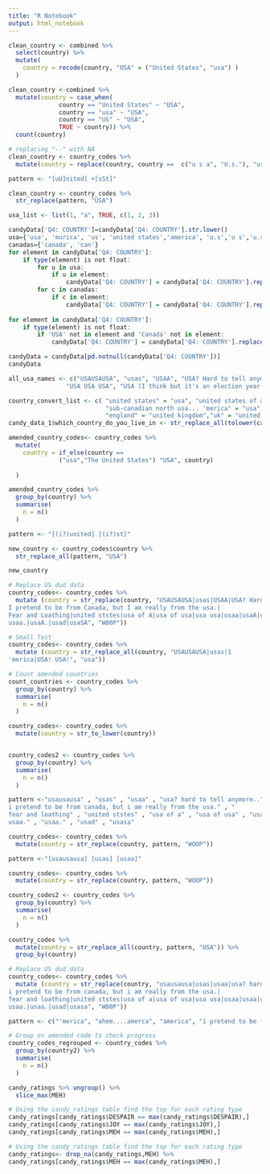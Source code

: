 ```yaml
---
title: "R Notebook"
output: html_notebook
---
```



```r
clean_country <- combined %>% 
  select(country) %>% 
  mutate(
    country = recode(country, "USA" = ("United States", "usa") )
  )
```

```r
clean_country <-combined %>% 
  mutate(country = case_when(
              country == "United States" ~ "USA",
              country == "usa" ~ "USA",
              country == "US" ~ "USA",
              TRUE ~ country)) %>% 
  count(country)
```

```r
# replacing "--" with NA
clean_country <- country_codes %>%
  mutate(country = replace(country, country ==  c("u s a", "U.s."), "usa"))

```


```r
pattern <- "[uU]nited] +[sSt]"

clean_country <- country_codes %>%
  str_replace(pattern, "USA")
```



```r
usa_list <- list(1, "a", TRUE, c(1, 2, 3))
```


```r
candyData['Q4: COUNTRY']=candyData['Q4: COUNTRY'].str.lower()
usa={'usa', 'murica', 'us', 'united states','america', 'u.s','u s','u.s.', 'u s a', 'unite states', 'united state'}
canadas={'canada', 'can'}
for element in candyData['Q4: COUNTRY']:
    if type(element) is not float:
        for u in usa:
            if u in element:
                candyData['Q4: COUNTRY'] = candyData['Q4: COUNTRY'].replace(element,'USA')
        for c in canadas:
            if c in element:
                candyData['Q4: COUNTRY'] = candyData['Q4: COUNTRY'].replace(element,'Canada')
    
for element in candyData['Q4: COUNTRY']:
    if type(element) is not float:
        if 'USA' not in element and 'Canada' not in element:
            candyData['Q4: COUNTRY'] = candyData['Q4: COUNTRY'].replace(element,np.NaN)

candyData = candyData[pd.notnull(candyData['Q4: COUNTRY'])]
candyData
```


```r
all_usa_names <- c("USAUSAUSA", "usas", "USAA", "USA? Hard to tell anymore..", "USA!!!!!!", "USA! USA!", "USA!", "USA USA USA!!!!", "USA USA USA USA",
                "USA USA USA", "USA (I think but it's an election year so who can really tell)", "USa", "uSA", "Units States", "United ststes", "united      ststes", "usa", "US", "Usa", "United States of America", "us", "united states", "United states", "Us", "U.S.", "U.S.A.", "united states of america", "America", "america", "u.s.", "Murica", "Unites States", "US of A", "United State", "USA! USA! USA!", "Merica", "The United States", "United Sates", "United Stated", "USSA", "'merica", "Ahem....Amerca", "N. America", "the best one - usa", "The United States of America", "	The Yoo Ess of Aaayyyyyy", "U S", "u s a", "U.s.", "u.s.a.", "Unied States", "unhinged states", "Unied States", "unite states", "United  States of America", "United staes", "United Statea", "united States", "UNited States", "United Statss", "United Stetes", "	united ststes", "United ststes", "Units States", "uSA", "USa", "USA (I think but it's an election year so who can really tell)", "USA USA USA", "USA USA USA USA", "USA USA USA!!!!", "USA!", "USA! USA!", "USA!!!!!!", "USA? Hard to tell anymore..", "USAA", "usas", "USAUSAUSA")
```

```r

country_convert_list <- c( "united states" = "usa", "united states of america" = "usa","america" = "usa","usa! usa! usa!" = "usa", "usa! usa! usa!" = "USA", "u.s." = "usa", 
                           "sub-canadian north usa... 'merica" = "usa", "usa of usa" = "usa", "the best one - usa" = "usa","murica" = "usa","^us$" = "usa", "usa of usa"= "usa",
                           "england" = "united kingdom","uk" = "united kingdom", "usaa." = "usa") 
candy_data_1$which_country_do_you_live_in <- str_replace_all(tolower(candy_data_1$which_country_do_you_live_in), country_convert_list)
```

```r
amended_country_codes<- country_codes %>% 
  mutate(
    country = if_else(country == 
              ("usa","The United States") "USA", country)
    
  )
```

```r
amended_country_codes %>% 
  group_by(country) %>% 
  summarise(
    n = n()
  )
```

```r
pattern <- "[(i?)united] [(i?)st]"

new_country <- country_codes$country %>%
  str_replace_all(pattern, "USA")

new_country
```

```r
# Replace US dud data
country_codes<- country_codes %>%
  mutate (country = str_replace(country, "USAUSAUSA|usas|USAA|USA? Hard to tell anymore..|USA!!!!!!|USA! USA!|USA!|USA USA USA!!!!|USA USA USA USA|USAUSAUSA|usas|USAA|USA? Hard to tell anymore..|USA!!!!!!|USA! USA!|USA!|USA USA USA!!!!|USA USA USA USA|USA USA USA|USa|uSA|Units States|United ststes|united      ststes|usa|US|Usa|United States of America|us|united states|United states|Us|U.S.|U.S.A.|united states of america|America|america|u.s.|Murica|Unites States|US of A|United State|USA! USA! USA!|Merica|The United States|United Sates|United Stated|USSA|Ahem....Amerca|N. America|the best one - usa|The United States of America|	The Yoo Ess of Aaayyyyyy|U S|u s a|U.s.|u.s.a.|Unied States|unhinged states|Unied States|unite states|United  States of America|United staes|United Statea|united States|UNited States|United Statss|United Stetes|	united ststes|United ststes|Units States|uSA|USa|USA USA USA|USA USA USA USA|USA USA USA!!!!|USA!|USA! USA!|USA!!!!!!|USA? Hard to tell anymore..|USAA|usas|USAUSAUSA|Trumpistan|Alaska|6
I pretend to be from Canada, but I am really from the usa.|	
Fear and Loathing|united ststes|usa of A|usa of usa|usa usa|usaa|usaA|usaA? Hard to tell anymore..|	
usaa.|usaA.|usad|usaSA", "W00P"))
```


```r
# Small Test
country_codes<- country_codes %>%
  mutate (country = str_replace_all(country, "USAUSAUSA|usas|1
'merica|USA! USA!", "usa"))
```

```r
# Count amended countries
count_countries <- country_codes %>% 
  group_by(country) %>% 
  summarise(
    n = n()
  )

```

```r
country_codes<- country_codes %>%
  mutate(country = str_to_lower(country)) 


country_codes2 <- country_codes %>% 
  group_by(country) %>% 
  summarise(
    n = n()
  )
```


```r

pattern <-"usausausa" , "usas" , "usaa" , "usa? hard to tell anymore.." , "usa!!!!!!" , "usa! usa!" , "usa!" , "usa usa usa!!!!" , "usa usa usa usa" , "usausausa" , "usas" , "usaa" , "usa? hard to tell anymore.." , "usa!!!!!!" , "usa! usa!" , "usa!" , "usa usa usa!!!!" , "usa usa usa usa" , "usa usa usa" , "usa" , "usa" , "units states" , "united ststes" , "united      ststes" , "usa" , "us" , "usa" , "united states of america" , "us" , "united states" , "united states" , "us" , "u.s." , "u.s.a." , "united states of america" , "america" , "america" , "u.s." , "murica" , "unites states" , "us of a" , "united state" , "usa! usa! usa!" , "merica" , "the united states" , "united sates" , "united stated" , "ussa" , "ahem....amerca" , "n. america" , "the best one - usa" , "the united states of america" , "	the yoo ess of aaayyyyyy" , "u s" , "u s a" , "u.s." , "u.s.a." , "unied states" , "unhinged states" , "unied states" , "unite states" , "united  states of america" , "united staes" , "united statea" , "united states" , "united states" , "united statss" , "united stetes" , "	united ststes" , "united ststes" , "units states" , "usa" , "usa" , "usa usa usa" , "usa usa usa usa" , "usa usa usa!!!!" , "usa!" , "usa! usa!" , "usa!!!!!!" , "usa? hard to tell anymore.." , "usaa" , "usas" , "usausausa" , "trumpistan" , "alaska" , "6
i pretend to be from canada, but i am really from the usa." , "	
fear and loathing" , "united ststes" , "usa of a" , "usa of usa" , "usa usa" , "usaa" , "usaa" , "usaa? hard to tell anymore.." , "	
usaa." , "usaa." , "usad" , "usasa"

country_codes<- country_codes %>%
  mutate(country = str_replace(country, pattern, "WOOP")) 

```

```r

pattern <-"[usausausa] [usas] [usaa]"

country_codes<- country_codes %>%
  mutate(country = str_replace(country, pattern, "WOOP")) 

country_codes2 <- country_codes %>% 
  group_by(country) %>% 
  summarise(
    n = n()
  )

```

```r
country_codes %>% 
  mutate(country = str_replace_all(country, pattern, "USA")) %>% 
  group_by(country)
```

```r
# Replace US dud data
country_codes<- country_codes %>%
  mutate (country = str_replace(country, "usausausa|usas|usaa|usa? hard to tell anymore..|usa!!!!!!|usa! usa!|usa!|usa usa usa!!!!|usa usa usa usa|usausausa|usas|usaa|usa? hard to tell anymore..|usa!!!!!!|usa! usa!|usa!|usa usa usa!!!!|usa usa usa usa|usa usa usa|usa|usa|units states|united ststes|united      ststes|usa|us|usa|united states of america|us|united states|united states|us|u.s.|u.s.a.|united states of america|america|america|u.s.|murica|unites states|us of a|united state|usa! usa! usa!|merica|the united states|united sates|united stated|ussa|ahem....amerca|n. america|the best one - usa|the united states of america|	the yoo ess of aaayyyyyy|u s|u s a|u.s.|u.s.a.|unied states|unhinged states|unied states|unite states|united  states of america|united staes|united statea|united states|united states|united statss|united stetes|	united ststes|united ststes|units states|usa|usa|usa usa usa|usa usa usa usa|usa usa usa!!!!|usa!|usa! usa!|usa!!!!!!|usa? hard to tell anymore..|usaa|usas|usausausa|trumpistan|alaska|6
i pretend to be from canada, but i am really from the usa.|	
fear and loathing|united ststes|usa of a|usa of usa|usa usa|usaa|usaa|usaa? hard to tell anymore..|	
usaa.|usaa.|usad|usasa", "W00P"))
```

```r
pattern <- c("'merica", "ahem....amerca", "america", "i pretend to be from canada, but i am really from the united states.","n. america", "sub-canadian north america... 'merica", "the best one - usa", "the united states", "the united states of america", "the yoo ess of aaayyyyyy", "trumpistan", "u s", "u s a", "u.s.", "u.s.a.", "unhinged states", "unied states", "unite states", "united  states of america", "united sates", "united staes", "united state", "united statea", "united stated", "united states", "united states of america", "united statss", "united stetes", "united ststes", "unites states", "units states", "us", "us of a", "usa", "usa (i think but it's an election year so who can really tell)", "usa usa usa", "usa usa usa usa", "usa usa usa!!!!", "usa!", "usa! usa!", "usa! usa! usa!", "usa!!!!!!", "usa? hard to tell anymore..", "usaa", "usas", "usausausa","ussa")
```


```r
# Group on amended code to check progress
country_codes_regrouped <- country_codes %>% 
  group_by(country2) %>% 
  summarise(
    n = n()
  )
```

```r
candy_ratings %>% ungroup() %>% 
  slice_max(MEH)
```

```r
# Using the candy_ratings table find the top for each rating type
candy_ratings[candy_ratings$DESPAIR == max(candy_ratings$DESPAIR),] 
candy_ratings[candy_ratings$JOY == max(candy_ratings$JOY),] 
candy_ratings[candy_ratings$MEH == max(candy_ratings$MEH),]
```

```r
# Using the candy_ratings table find the top for each rating type
candy_ratings<- drop_na(candy_ratings,MEH) %>% 
candy_ratings[candy_ratings$MEH == max(candy_ratings$MEH),]
```